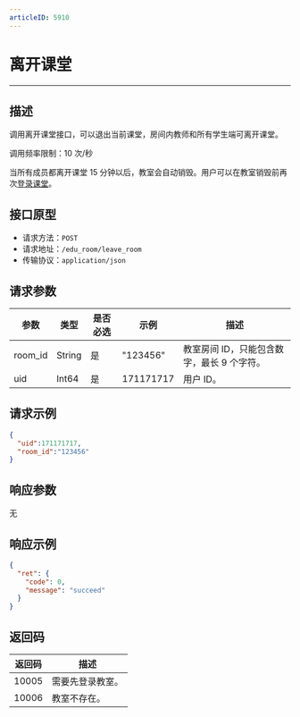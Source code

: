 ```yaml
---
articleID: 5910
---
```




# 离开课堂
---
## 描述

调用离开课堂接口，可以退出当前课堂，房间内教师和所有学生端可离开课堂。

调用频率限制：10 次/秒

<Note title="说明">


当所有成员都离开课堂 15 分钟以后，教室会自动销毁。用户可以在教室销毁前再次[登录课堂](/small-class/server-api/login-room)。
</Note>

## 接口原型

* 请求方法：`POST`
* 请求地址：`/edu_room/leave_room`
* 传输协议：`application/json`



## 请求参数

| 参数    | 类型   | 是否必选 | 示例      | 描述       |
| ------- | ------ | -------- | --------- | ---------- |
| room_id | String | 是       | "123456"  | 教室房间 ID，只能包含数字，最长 9 个字符。 |
| uid     | Int64  | 是       | 171171717 | 用户 ID。     |



## 请求示例

```json
{
  "uid":171171717,
  "room_id":"123456"
}
```



## 响应参数

无



## 响应示例

```json
{
  "ret": {
    "code": 0,
    "message": "succeed"
  }
}
```



## 返回码

| 返回码 | 描述           |
| ------ | -------------- |
| 10005  | 需要先登录教室。 |
| 10006  | 教室不存在。     |
